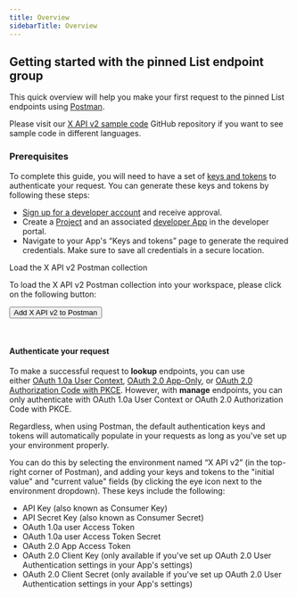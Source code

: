 ---
title: Overview
sidebarTitle: Overview
---


## Getting started with the pinned List endpoint group

This quick overview will help you make your first request to the pinned List endpoints using [Postman](https://developer.twitter.com/en/docs/tools-and-libraries/using-postman).

Please visit our [X API v2 sample code](https://github.com/xdevplatform/Twitter-API-v2-sample-code) GitHub repository if you want to see sample code in different languages.
<Note>
### Prerequisites

To complete this guide, you will need to have a set of [keys and tokens](/resources/fundamentals/authentication) to authenticate your request. You can generate these keys and tokens by following these steps:

* [Sign up for a developer account](https://developer.x.com/en/apply-for-access) and receive approval.
* Create a [Project](/resources/fundamentals/projects) and an associated [developer App](/resources/fundamentals/developer-apps) in the developer portal.
* Navigate to your App's “Keys and tokens” page to generate the required credentials. Make sure to save all credentials in a secure location.
</Note>
Load the X API v2 Postman collection


To load the X API v2 Postman collection into your workspace, please click on the following button:

<Button href="https://t.co/twitter-api-postman">
  Add X API v2 to Postman
</Button>


 

#### Authenticate your request

To make a successful request to **lookup** endpoints, you can use either [OAuth 1.0a User Context](https://developer.twitter.com/resources/fundamentals/authentication), [OAuth 2.0 App-Only](https://developer.twitter.com/en/docs/authentication/oauth-2-0), or [OAuth 2.0 Authorization Code with PKCE](resources/fundamentals/authentication#oauth-2-0-authorization-code-flow-with-pkce-2). However, with **manage** endpoints, you can only authenticate with OAuth 1.0a User Context or OAuth 2.0 Authorization Code with PKCE.

Regardless, when using Postman, the default authentication keys and tokens will automatically populate in your requests as long as you've set up your environment properly. 

You can do this by selecting the environment named “X API v2” (in the top-right corner of Postman), and adding your keys and tokens to the "initial value" and "current value" fields (by clicking the eye icon next to the environment dropdown). These keys include the following:

* API Key (also known as Consumer Key)
* API Secret Key (also known as Consumer Secret)
* OAuth 1.0a user Access Token
* OAuth 1.0a user Access Token Secret
* OAuth 2.0 App Access Token
* OAuth 2.0 Client Key (only available if you've set up OAuth 2.0 User Authentication settings in your App's settings)
* OAuth 2.0 Client Secret (only available if you've set up OAuth 2.0 User Authentication settings in your App's settings)
